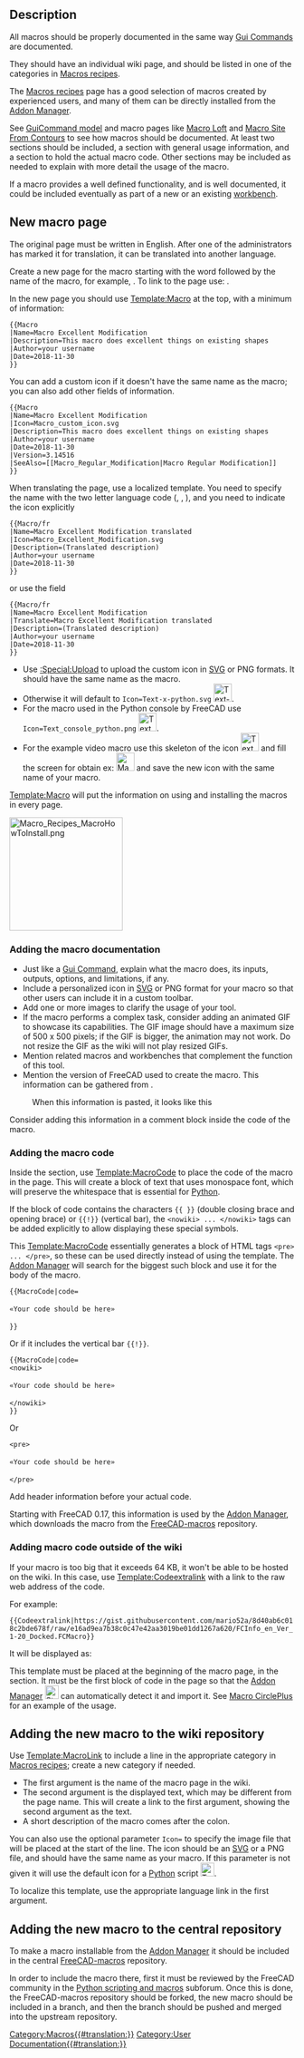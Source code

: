 <languages/>
{{TOCright}}
<translate>

== Description == <!--T:1-->

<!--T:2-->
All macros should be properly documented in the same way [[Gui_Command|Gui Commands]] are documented.

<!--T:46-->
They should have an individual wiki page, and should be listed in one of the categories in [[Macros_recipes|Macros recipes]].

<!--T:3-->
The [[Macros_recipes|Macros recipes]] page has a good selection of macros created by experienced users, and many of them can be directly installed from the [[Std_AddonMgr|Addon Manager]].

<!--T:4-->
See [[GuiCommand_model|GuiCommand model]] and macro pages like [[Macro_Loft|Macro Loft]] and [[Macro_Site_From_Contours|Macro Site From Contours]] to see how macros should be documented. At least two sections should be included, a {{Emphasis|Description}} section with general usage information, and a {{Emphasis|Script}} section to hold the actual macro code. Other sections may be included as needed to explain with more detail the usage of the macro.

<!--T:5-->
If a macro provides a well defined functionality, and is well documented, it could be included eventually as part of a new or an existing [[Workbenches|workbench]].

== New macro page == <!--T:6-->

<!--T:47-->
The original page must be written in English. After one of the administrators has marked it for translation, it can be translated into another language.

<!--T:7-->
Create a new page for the macro starting with the word {{incode|Macro_}} followed by the name of the macro, for example, {{incode|Macro_Excellent_Modification}}. To link to the page use: {{incode|<nowiki>[[Macro_Excellent_Modification|Macro Excellent Modification]]</nowiki>}}.

<!--T:8-->
In the new page you should use [[Template:Macro]] at the top, with a minimum of information:
</translate>
 <nowiki>{{Macro
|Name=Macro Excellent Modification
|Description=This macro does excellent things on existing shapes
|Author=your username
|Date=2018-11-30
}}</nowiki>
<translate>

<!--T:9-->
You can add a custom icon if it doesn't have the same name as the macro; you can also add other fields of information.
</translate>
 <nowiki>{{Macro
|Name=Macro Excellent Modification
|Icon=Macro_custom_icon.svg
|Description=This macro does excellent things on existing shapes
|Author=your username
|Date=2018-11-30
|Version=3.14516
|SeeAlso=[[Macro_Regular_Modification|Macro Regular Modification]]
}}</nowiki>
<translate>

<!--T:10-->
When translating the page, use a localized template. You need to specify the name with the two letter language code ({{incode|/fr}}, {{incode|/it}}, {{incode|/de}}), and you need to indicate the icon explicitly
</translate>
 <nowiki>{{Macro/fr
|Name=Macro Excellent Modification translated
|Icon=Macro_Excellent_Modification.svg
|Description=(Translated description)
|Author=your username
|Date=2018-11-30
}}</nowiki>
<translate>

<!--T:11-->
or use the {{incode|Translate}} field

</translate>
 <nowiki>{{Macro/fr
|Name=Macro Excellent Modification
|Translate=Macro Excellent Modification translated
|Description=(Translated description)
|Author=your username
|Date=2018-11-30
}}</nowiki>
<translate>

<!--T:12-->
* Use [[:Special:Upload]] to upload the custom icon in [[SVG|SVG]] or PNG formats. It should have the same name as the macro.
* Otherwise it will default to <code>Icon=Text-x-python.svg</code> [[Image:Text-x-python.svg|32px]].
* For the macro used in the Python console by FreeCAD use <code>Icon=Text_console_python.png</code> [[Image:Text_console_python.png|32px]].
* For the example video macro use this skeleton of the icon [[Image:Text_Video_Movie.png|32px]] and fill the screen for obtain ex: [[Image:Macro_crank_simul.png|32px]] and save the new icon with the same name of your macro.

<!--T:13-->
[[Template:Macro]] will put the information on using and installing the macros in every page.

</translate>
[[Image:Macro_Recipes_MacroHowToInstall.png|200px]]
<translate>
<!--T:14-->
{{Caption|[[How_to_install_macros|How to install macros]] and [[Customize_Toolbars|customize toolbars]] links in the infobox on each macro page}}


=== Adding the macro documentation === <!--T:15-->

<!--T:16-->
* Just like a [[Gui_Command|Gui Command]], explain what the macro does, its inputs, outputs, options, and limitations, if any.
* Include a personalized icon in [[SVG|SVG]] or PNG format for your macro so that other users can include it in a custom toolbar.
* Add one or more images to clarify the usage of your tool.
* If the macro performs a complex task, consider adding an animated GIF to showcase its capabilities. The GIF image should have a maximum size of 500 x 500 pixels; if the GIF is bigger, the animation may not work. Do not resize the GIF as the wiki will not play resized GIFs.
* Mention related macros and workbenches that complement the function of this tool.
* Mention the version of FreeCAD used to create the macro. This information can be gathered from {{MenuCommand|Help → About FreeCAD → Copy to clipboard}}.

<!--T:17-->
:When this information is pasted, it looks like this
</translate>
{{Code|code=
OS: Ubuntu 18.04.1 LTS
Word size of OS: 64-bit
Word size of FreeCAD: 64-bit
Version: 0.18.15302 (Git)
Build type: Release
Branch: master
Hash: 2e03d2f298677b8212c22cbbc3cb20b7c80eabb5
Python version: 2.7.15rc1
Qt version: 4.8.7
Coin version: 4.0.0a
OCC version: 7.3.0
Locale: English/UnitedStates (en_US)
}}
<translate>

<!--T:18-->
Consider adding this information in a comment block inside the code of the macro.

=== Adding the macro code === <!--T:19-->

<!--T:20-->
Inside the {{Emphasis|Script}} section, use [[Template:MacroCode]] to place the code of the macro in the page. This will create a block of text that uses monospace font, which will preserve the whitespace that is essential for [[Python|Python]].

<!--T:40-->
If the block of code contains the characters <code>{{ }}</code> (double closing brace and opening brace) or <code>{{!}}</code> (vertical bar), the <code>&lt;nowiki&gt; ... &lt;/nowiki&gt;</code> tags can be added explicitly to allow displaying these special symbols.

<!--T:42-->
This [[Template:MacroCode]] essentially generates a block of HTML tags <code>&lt;pre&gt; ... &lt;/pre&gt;</code>, so these can be used directly instead of using the template. The [[Std_AddonMgr|Addon Manager]] will search for the biggest such block and use it for the body of the macro.

</translate>
 <nowiki>{{MacroCode|code=

«Your code should be here»

}}</nowiki>
<translate>

<!--T:43-->
Or if it includes the vertical bar <code>{{!}}</code>.
</translate>
 <nowiki>{{MacroCode|code=
&lt;nowiki&gt;

«Your code should be here»

&lt;/nowiki&gt;
}}</nowiki>
<translate>

<!--T:44-->
Or
</translate>
 <nowiki><pre>

«Your code should be here»

</pre></nowiki>
<translate>

<!--T:23-->
Add header information before your actual code.
</translate>
{{Code|code=
__Title__="Title_Of_macro"
__Author__ = "User_Name"
__Version__ = "00.11"
__Date__    = "2015-07-25"
__Comment__ = "This is the comment of the macro"
__Web__ = "https://forum.freecad.org/viewtopic.php?f=3&t=7384"
__Wiki__ = "https://wiki.freecad.org/index.php?title=Macro_Title_Of_macro"
__Icon__  = "/usr/lib/freecad/Mod/plugins/icons/Title_Of_macro"
__IconW__  = "C:/Users/YourUserName/AppData/Roaming/FreeCAD"
__Help__ = "start the macro and follow the instructions"
__Status__ = "stable"
__Requires__ = "freecad 0.14.3706"
__Communication__ = "https://wiki.freecad.org/index.php?title=User:User_Name"

«Your code should be here»
}}
<translate>

<!--T:24-->
Starting with FreeCAD 0.17, this information is used by the [[Std_AddonMgr|Addon Manager]], which downloads the macro from the [https://github.com/FreeCAD/FreeCAD-macros FreeCAD-macros] repository.

=== Adding macro code outside of the wiki === <!--T:25-->

<!--T:26-->
If your macro is too big that it exceeds 64 KB, it won't be able to be hosted on the wiki. In this case, use [[Template:Codeextralink]] with a link to the raw web address of the code.

<!--T:27-->
For example:
</translate>
 <nowiki>{{Codeextralink|https://gist.githubusercontent.com/mario52a/8d40ab6c018c2bde678f/raw/e16ad9ea7b38c0c47e42aa3019be01dd1267a620/FCInfo_en_Ver_1-20_Docked.FCMacro}}</nowiki>
<translate>

<!--T:28-->
It will be displayed as:
</translate>
{{Codeextralink|https://gist.githubusercontent.com/mario52a/8d40ab6c018c2bde678f/raw/e16ad9ea7b38c0c47e42aa3019be01dd1267a620/FCInfo_en_Ver_1-20_Docked.FCMacro}}
<translate>

<!--T:29-->
This template must be placed at the beginning of the macro page, in the {{Emphasis|Description}} section. It must be the first block of code in the page so that the [[Std_AddonMgr|Addon Manager]] [[File:Std_AddonMgr.svg|24px]] can automatically detect it and import it. See [[Macro_CirclePlus|Macro CirclePlus]] for an example of the usage.

<!--T:39-->
{{ColoredParagraph|'''PS:''' In case upgrade in GitHub the path of the RAW code is modified not forgotten modify the link in the Codeextralink template.}}

== Adding the new macro to the wiki repository == <!--T:30-->

<!--T:31-->
Use [[Template:MacroLink]] to include a line in the appropriate category in [[Macros_recipes|Macros recipes]]; create a new category if needed.

</translate>
{{Code|code=
<nowiki>
* {{MacroLink|Macro_Excellent_Modification|Macro Excellent Modification}}: the macro described in a short sentence.
</nowiki>
}}
<translate>

<!--T:32-->
* The first argument is the name of the macro page in the wiki.
* The second argument is the displayed text, which may be different from the page name. This will create a link to the first argument, showing the second argument as the text.
* A short description of the macro comes after the colon.

<!--T:33-->
You can also use the optional parameter <code>Icon=</code> to specify the image file that will be placed at the start of the line. The icon should be an [[SVG|SVG]] or a PNG file, and should have the same name as your macro. If this parameter is not given it will use the default icon for a [[Python|Python]] script [[Image:Text-x-python.svg|24px]].
</translate>
{{Code|code=
<nowiki>
* {{MacroLink|Icon=Macro_Excellent_Modification.svg|Macro_Excellent_Modification|Macro Excellent Modification}}: the macro described in a short sentence.
</nowiki>
}}
<translate>

<!--T:34-->
To localize this template, use the appropriate language link in the first argument.
</translate>
{{Code|code=
<nowiki>
* {{MacroLink|Macro_Excellent_Modification/fr|Macro Excellent Modification}}: (translated description)
</nowiki>
}}
<translate>

== Adding the new macro to the central repository == <!--T:35-->

<!--T:36-->
To make a macro installable from the [[Std_AddonMgr|Addon Manager]] it should be included in the central [https://github.com/FreeCAD/FreeCAD-macros FreeCAD-macros] repository.

<!--T:37-->
In order to include the macro there, first it must be reviewed by the FreeCAD community in the [https://forum.freecad.org/viewforum.php?f=22 Python scripting and macros] subforum. Once this is done, the FreeCAD-macros repository should be forked, the new macro should be included in a branch, and then the branch should be pushed and merged into the upstream repository.

</translate>
[[Category:Macros{{#translation:}}]]
[[Category:User Documentation{{#translation:}}]]